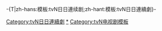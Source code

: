 <noinclude>-{T|zh-hans:模板:tvN日日連续剧;zh-hant:模板:tvN日日連續劇}-</noinclude>
{{Navbox
|name    = TvN日日連續劇
|titlestyle   = background-color:#FFA2AD;
|title   = [[File:Logo tvN.svg|40px|link=TVN]][[tvN日日連續劇|日日連續劇]]
|state = <includeonly>collapsed</includeonly>
|groupstyle   = background-color:#FFA2AD;
|group1  = 2010年代
|list1   = {{Navbox subgroup
|groupstyle = background-color:#FFDCE1
| group1 = 2012-13年
| list1  = [[黃色復仇草|黃色福壽草]] - [[玻璃假面 (韓國電視劇)|玻璃假面]] / [[瘋狂愛情]]
| group2 = 2014-15年
| list2  = [[家族的秘密]] / [[不哭鳥]]
}}
}}
<includeonly>[[Category:tvN日日連續劇]]</includeonly>
<noinclude>
[[Category:tvN日日連續劇|*]]
[[Category:tvN电视剧模板]]
</noinclude>